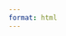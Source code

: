 ```yaml
---
format: html
---
```


::: {.hidden}
\newcommand{\var}{\text{Var}}
\newcommand{\dNorm}{\mathcal{N}}
:::

